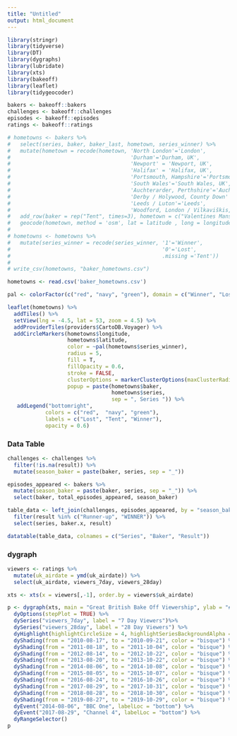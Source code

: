 ```yaml
---
title: "Untitled"
output: html_document
---
```


```r
library(stringr)
library(tidyverse)
library(DT)
library(dygraphs)
library(lubridate)
library(xts)
library(bakeoff)
library(leaflet)
library(tidygeocoder)

bakers <- bakeoff::bakers
challenges <- bakeoff::challenges
episodes <- bakeoff::episodes
ratings <- bakeoff::ratings

```
  
  
  
```r

# hometowns <- bakers %>% 
#   select(series, baker, baker_last, hometown, series_winner) %>%
#   mutate(hometown = recode(hometown, 'North London'='London', 
#                                      'Durham'='Durham, UK',
#                                      'Newport' = 'Newport, UK',
#                                      'Halifax' = 'Halifax, UK',
#                                      'Portsmouth, Hampshire'='Portsmouth, UK',
#                                      'South Wales'='South Wales, UK',
#                                      'Auchterarder, Perthshire'='Auchterarder, UK',
#                                      'Derby / Holywood, County Down' = 'Derby, UK',
#                                      'Leeds / Luton'='Leeds',
#                                      'Woodford, London / Vilkaviškis, Lithuania'='Woodford, London'))%>%
#   add_row(baker = rep("Tent", times=3), hometown = c("Valentines Mansion", "Harptree Court", "Welford Park")) %>%
#   geocode(hometown, method = 'osm', lat = latitude , long = longitude)
# 
# hometowns <- hometowns %>%
#   mutate(series_winner = recode(series_winner, '1'='Winner',
#                                                '0'='Lost', 
#                                                .missing ='Tent')) 
# 
# write_csv(hometowns, "baker_hometowns.csv")

```


```r
hometowns <- read.csv('baker_hometowns.csv')

pal <- colorFactor(c("red", "navy", "green"), domain = c("Winner", "Lost", "Tent"))

leaflet(hometowns) %>% 
  addTiles() %>% 
  setView(lng = -4.5, lat = 53, zoom = 4.5) %>%
  addProviderTiles(providers$CartoDB.Voyager) %>%
  addCircleMarkers(hometowns$longitude, 
                   hometowns$latitude, 
                   color = ~pal(hometowns$series_winner), 
                   radius = 5, 
                   fill = T,
                   fillOpacity = 0.6,
                   stroke = FALSE,
                   clusterOptions = markerClusterOptions(maxClusterRadius=0),
                   popup = paste(hometowns$baker,
                                 hometowns$series, 
                                 sep = ", Series ")) %>%
   addLegend("bottomright", 
            colors = c("red",  "navy", "green"),
            labels = c("Lost", "Tent", "Winner"),
            opacity = 0.6)


```


### Data Table

```r
challenges <- challenges %>% 
  filter(!is.na(result)) %>% 
  mutate(season_baker = paste(baker, series, sep = "_"))

episodes_appeared <- bakers %>% 
  mutate(season_baker = paste(baker, series, sep = "_")) %>% 
  select(baker, total_episodes_appeared, season_baker)

table_data <- left_join(challenges, episodes_appeared, by = "season_baker") %>% 
  filter(result %in% c("Runner-up", "WINNER")) %>% 
  select(series, baker.x, result)

datatable(table_data, colnames = c("Series", "Baker", "Result"))
```


### dygraph

```r
viewers <- ratings %>% 
  mutate(uk_airdate = ymd(uk_airdate)) %>% 
  select(uk_airdate, viewers_7day, viewers_28day) 

xts <- xts(x = viewers[,-1], order.by = viewers$uk_airdate)

p <- dygraph(xts, main = "Great British Bake Off Viewership", ylab = "# viewers (millions)") %>% 
  dyOptions(stepPlot = TRUE) %>% 
  dySeries("viewers_7day", label = "7 Day Viewers")%>%
  dySeries("viewers_28day", label = "28 Day Viewers") %>% 
  dyHighlight(highlightCircleSize = 4, highlightSeriesBackgroundAlpha = 0.5) %>% 
  dyShading(from = "2010-08-17", to = "2010-09-21", color = "bisque") %>% 
  dyShading(from = "2011-08-18", to = "2011-10-04", color = "bisque") %>% 
  dyShading(from = "2012-08-14", to = "2012-10-22", color = "bisque") %>% 
  dyShading(from = "2013-08-20", to = "2013-10-22", color = "bisque") %>% 
  dyShading(from = "2014-08-06", to = "2014-10-08", color = "bisque") %>% 
  dyShading(from = "2015-08-05", to = "2015-10-07", color = "bisque") %>% 
  dyShading(from = "2016-08-24", to = "2016-10-26", color = "bisque") %>% 
  dyShading(from = "2017-08-29", to = "2017-10-31", color = "bisque") %>% 
  dyShading(from = "2018-08-28", to = "2018-10-30", color = "bisque") %>% 
  dyShading(from = "2019-08-27", to = "2019-10-29", color = "bisque") %>% 
  dyEvent("2014-08-06", "BBC One", labelLoc = "bottom") %>% 
  dyEvent("2017-08-29", "Channel 4", labelLoc = "bottom") %>% 
  dyRangeSelector()
p
```



